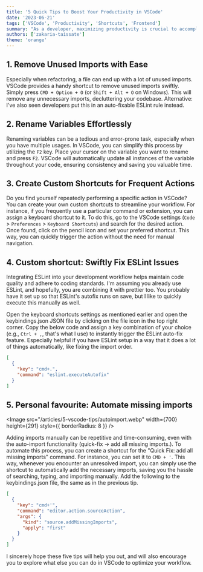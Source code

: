 ```yaml
---
title: '5 Quick Tips to Boost Your Productivity in VSCode'
date: '2023-06-21'
tags: ['VSCode', 'Productivity', 'Shortcuts', 'Frontend']
summary: "As a developer, maximizing productivity is crucial to accomplishing tasks efficiently. In this blog post, we will explore five tips to boost your productivity in Visual Studio Code. These tips will help you save time and reduce the need for excessive clicking. Let's dive in!."
authors: ['zakaria-taissate']
theme: 'orange'
---
```


## 1. Remove Unused Imports with Ease

Especially when refactoring, a file can end up with a lot of unused imports. VSCode provides a handy shortcut to remove unused imports swiftly. Simply press `CMD + Option + O` (or `Shift + Alt + O` on Windows). This will remove any unnecessary imports, decluttering your codebase. Alternative: I've also seen developers put this in an auto-fixable ESLint rule instead.

## 2. Rename Variables Effortlessly

Renaming variables can be a tedious and error-prone task, especially when you have multiple usages. In VSCode, you can simplify this process by utilizing the `F2` key. Place your cursor on the variable you want to rename and press `F2`. VSCode will automatically update all instances of the variable throughout your code, ensuring consistency and saving you valuable time.

## 3. Create Custom Shortcuts for Frequent Actions

Do you find yourself repeatedly performing a specific action in VSCode? You can create your own custom shortcuts to streamline your workflow. For instance, if you frequently use a particular command or extension, you can assign a keyboard shortcut to it. To do this, go to the VSCode settings (`Code` > `Preferences` > `Keyboard Shortcuts`) and search for the desired action. Once found, click on the pencil icon and set your preferred shortcut. This way, you can quickly trigger the action without the need for manual navigation.

## 4. Custom shortcut: Swiftly Fix ESLint Issues

Integrating ESLint into your development workflow helps maintain code quality and adhere to coding standards. I'm assuming you already use ESLint, and hopefully, you are combining it with prettier too. You probably have it set up so that ESLint's autofix runs on save, but I like to quickly execute this manually as well.

Open the keyboard shortcuts settings as mentioned earlier and open the keybindings.json JSON file by clicking on the file icon in the top right corner. Copy the below code and assign a key combination of your choice (e.g., `Ctrl + ,`, that's what I use) to instantly trigger the ESLint auto-fix feature. Especially helpful if you have ESLint setup in a way that it does a lot of things automatically, like fixing the import order.

```json
[
  {
    "key": "cmd+.",
    "command": "eslint.executeAutofix"
  }
]
```

## 5. Personal favourite: Automate missing imports

<Image
  src="/articles/5-vscode-tips/autoimport.webp"
  width={700}
  height={291}
  style={{ borderRadius: 8 }}
/>

Adding imports manually can be repetitive and time-consuming, even with the auto-import functionality (quick-fix -> add all missing imports.). To automate this process, you can create a shortcut for the "Quick Fix: add all missing
imports" command. For instance, you can set it to `CMD + '`. This way, whenever you
encounter an unresolved import, you can simply use the shortcut to automatically
add the necessary imports, saving you the hassle of searching, typing, and importing
manually. Add the following to the keybindings.json file, the same as in the previous
tip.

```json
[
  {
    "key": "cmd+'",
    "command": "editor.action.sourceAction",
    "args": {
      "kind": "source.addMissingImports",
      "apply": "first"
    }
  }
]
```

I sincerely hope these five tips will help you out, and will also encourage you to explore what else you can do in VSCode to optimize your workflow.
